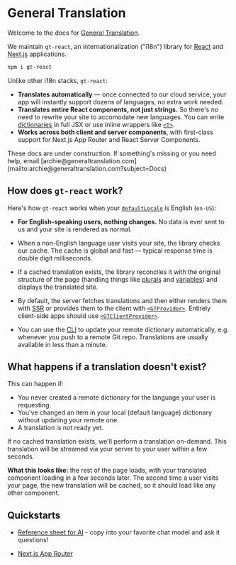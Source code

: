
# General Translation

Welcome to the docs for [General Translation](https://www.generaltranslation.com).

We maintain `gt-react`, an internationalization ("i18n") library for [React](https://react.dev) and [Next.js](https://nextjs.org) applications.

```bash copy
npm i gt-react
```

Unlike other i18n stacks, `gt-react`:

- **Translates automatically** — once connected to our cloud service, your app will instantly support dozens of languages, no extra work needed.
- **Translates entire React components, not just strings.** So there's no need to rewrite your site to accomodate new languages. You can write [dictionaries](/config/dictionaries) in full JSX or use inline wrappers like [`<T>`](/inline).
- **Works across both client and server components**, with first-class support for Next.js App Router and React Server Components.

<Callout>
    These docs are under construction. If something's missing or you need help, email [archie@generaltranslation.com](mailto:archie@generaltranslation.com?subject=Docs)
</Callout>

## How does `gt-react` work?

Here's how `gt-react` works when your [`defaultLocale`](/config#defaultlocale) is English (`en-US`):

- **For English-speaking users, nothing changes.** No data is ever sent to us and your site is rendered as normal.

- When a non-English language user visits your site, the library checks our cache. The cache is global and fast — typical response time is double digit milliseconds.

- If a cached translation exists, the library reconciles it with the original structure of the page (handling things like [plurals](/essentials#plurals) and [variables](/essentials#variables)) and displays the translated site.

- By default, the server fetches translations and then either renders them with [SSR](https://nextjs.org/docs/app/building-your-application/rendering#rendering-environments) or provides them to the client with [`<GTProvider>`](/essentials/providers/gt-provider). Entirely client-side apps should use [`<GTClientProvider>`](/essentials/providers/gt-client-provider).

- You can use the [CLI](/essentials/cli) to update your remote dictionary automatically, e.g. whenever you push to a remote Git repo. Translations are usually available in less than a minute.

## What happens if a translation doesn't exist?

This can happen if:
- You never created a remote dictionary for the language your user is requesting.
- You've changed an item in your local (default language) dictionary without updating your remote one.
- A translation is not ready yet.

If no cached translation exists, we'll perform a translation on-demand. This translation will be streamed via your server to your user within a few seconds.

**What this looks like:** the rest of the page loads, with your translated component loading in a few seconds later. The second time a user visits your page, the new translation will be cached, so it should load like any other component.

## Quickstarts

- [Reference sheet for AI](/ai-reference) - copy into your favorite chat model and ask it questions!

- [Next.js App Router](/quickstarts/next)